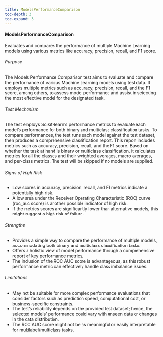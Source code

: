 ```yaml
---
title: ModelsPerformanceComparison
toc-depth: 3
toc-expand: 3
---
```







 
#### ModelsPerformanceComparison

Evaluates and compares the performance of multiple Machine Learning models using various metrics like accuracy,
precision, recall, and F1 score.

###### Purpose

The Models Performance Comparison test aims to evaluate and compare the performance of various Machine Learning
models using test data. It employs multiple metrics such as accuracy, precision, recall, and the F1 score, among
others, to assess model performance and assist in selecting the most effective model for the designated task.

###### Test Mechanism

The test employs Scikit-learn’s performance metrics to evaluate each model's performance for both binary and
multiclass classification tasks. To compare performances, the test runs each model against the test dataset, then
produces a comprehensive classification report. This report includes metrics such as accuracy, precision, recall,
and the F1 score. Based on whether the task at hand is binary or multiclass classification, it calculates metrics
for all the classes and their weighted averages, macro averages, and per-class metrics. The test will be skipped if
no models are supplied.

###### Signs of High Risk

- Low scores in accuracy, precision, recall, and F1 metrics indicate a potentially high risk.
- A low area under the Receiver Operating Characteristic (ROC) curve (roc_auc score) is another possible indicator
of high risk.
- If the metrics scores are significantly lower than alternative models, this might suggest a high risk of failure.

###### Strengths

- Provides a simple way to compare the performance of multiple models, accommodating both binary and multiclass
classification tasks.
- Offers a holistic view of model performance through a comprehensive report of key performance metrics.
- The inclusion of the ROC AUC score is advantageous, as this robust performance metric can effectively handle
class imbalance issues.

###### Limitations

- May not be suitable for more complex performance evaluations that consider factors such as prediction speed,
computational cost, or business-specific constraints.
- The test's reliability depends on the provided test dataset; hence, the selected models' performance could vary
with unseen data or changes in the data distribution.
- The ROC AUC score might not be as meaningful or easily interpretable for multilabel/multiclass tasks.




 